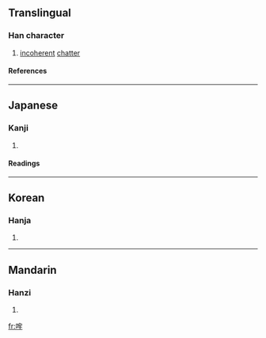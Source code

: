 ==Translingual==
===Han character===
{{Han char|rn=30|rad=口|as=07|sn=10|four=|canj=口十竹手 (RJHQ)}}
# [[incoherent]] [[chatter]]
====References====
{{Han ref|kx=0190.290|dkj=03662|dj=0410.100|hdz=10634.080|uh=54F0|ud=21744}}
----
==Japanese==
===Kanji===
{{ja-kanji|grade=|rs=口07}}
# {{defn|Japanese}} 
====Readings====
{{ja-readings|on=[[ろう]] (rō)|kun=[[はっきりしない]] (hakkirishinai)}}
----
==Korean==
===Hanja===
{{ko-hanja|hangeul=로|rv=ro|mr=ro}}
# {{defn|Korean}}
----
==Mandarin==
===Hanzi===
{{cmn-hanzi|pin=[[láo]] (lao2)|wg=lao<sup>2</sup>}}
# {{defn|Mandarin}}

[[fr:哰]]